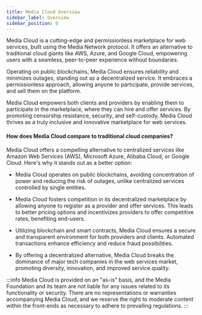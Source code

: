 ```yaml
---
title: Media Cloud Overview
sidebar_label: Overview
sidebar_position: 0
---
```


Media Cloud is a cutting-edge and permissionless marketplace for web services, built using the Media Network protocol. It offers an alternative to traditional cloud giants like AWS, Azure, and Google Cloud, empowering users with a seamless, peer-to-peer experience without boundaries.

Operating on public blockchains, Media Cloud ensures reliability and minimizes outages, standing out as a decentralized service. It embraces a permissionless approach, allowing anyone to participate, provide services, and sell them on the platform.

Media Cloud empowers both clients and providers by enabling them to participate in the marketplace, where they can hire and offer services. By promoting censorship resistance, security, and self-custody, Media Cloud thrives as a truly inclusive and innovative marketplace for web services.

#### How does Media Cloud compare to traditional cloud companies?

Media Cloud offers a compelling alternative to centralized services like Amazon Web Services (AWS), Microsoft Azure, Alibaba Cloud, or Google Cloud. Here's why it stands out as a better option:

- Media Cloud operates on public blockchains, avoiding concentration of power and reducing the risk of outages, unlike centralized services controlled by single entities.

- Media Cloud fosters competition in its decentralized marketplace by allowing anyone to register as a provider and offer services. This leads to better pricing options and incentivizes providers to offer competitive rates, benefiting end-users.

- Utilizing blockchain and smart contracts, Media Cloud ensures a secure and transparent environment for both providers and clients. Automated transactions enhance efficiency and reduce fraud possibilities.

- By offering a decentralized alternative, Media Cloud breaks the dominance of major tech companies in the web services market, promoting diversity, innovation, and improved service quality.

:::info
Media Cloud is provided on an "as-is" basis, and the Media Foundation and its team are not liable for any issues related to its functionality or security. There are no representations or warranties accompanying Media Cloud, and we reserve the right to moderate content within the front-ends as necessary to adhere to prevailing regulations.
:::